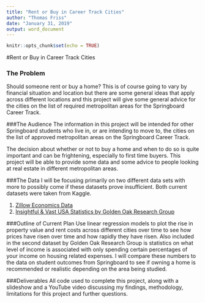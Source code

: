 ---
title: "Rent or Buy in Career Track Cities"
author: "Thomas Friss"
date: "January 31, 2019"
output: word_document
---

```{r setup, include=FALSE}
knitr::opts_chunk$set(echo = TRUE)
```
#Rent or Buy in Career Track Cities


### The Problem
  Should someone rent or buy a home?  This is of course going to vary by financial situation and location but there are some general ideas that apply across different locations and this project will give some general advice for the cities on the list of required metropolitan areas for the Springboard Career Track. 
  
###The Audience
  The information in this project will be intended for other Springboard students who live in, or are intending to move to, the cities on the list of approved metropolitan areas on the Springboard Career Track. 
  
  The decision about whether or not to buy a home and when to do so is quite important and can be frightening, especially to first time buyers.  This project will be able to provide some data and some advice to people looking at real estate in different metropolitan areas. 
  
###The Data
I will be focusing primarily on two different data sets with more to possibly come if these datasets prove insufficient. Both current datasets were taken from Kaggle.

1. [Zillow Economics Data](https://www.kaggle.com/zillow/zecon/home)
2. [Insightful & Vast USA Statistics by Golden Oak Research Group](https://www.kaggle.com/goldenoakresearch/us-acs-mortgage-equity-loans-rent-statistics)

###Outline of Current Plan
Use linear regression models to plot the rise in property value and rent costs across different cities over time to see how prices have risen over time and how rapidly they have risen. Also included in the second dataset by Golden Oak Research Group is statistics on what level of income is associated with only spending certain percentages of your income on housing related expenses. I will compare these numbers to the data on student outcomes from Springboard to see if owning a home is recommended or realistic depending on the area being studied. 

###Deliverables
All code used to complete this project, along with a slideshow and a YouTube video discussing my findings, methodology, limitations for this project and further questions. 


